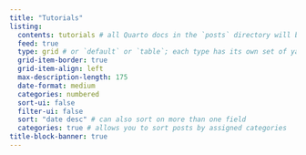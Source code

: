 ```yaml
---
title: "Tutorials"
listing: 
  contents: tutorials # all Quarto docs in the `posts` directory will be included on your listing page
  feed: true
  type: grid # or `default` or `table`; each type has its own set of yaml options to include
  grid-item-border: true
  grid-item-align: left
  max-description-length: 175
  date-format: medium
  categories: numbered
  sort-ui: false
  filter-ui: false
  sort: "date desc" # can also sort on more than one field
  categories: true # allows you to sort posts by assigned categories
title-block-banner: true 
---
```

